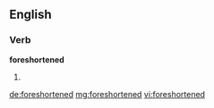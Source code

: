 ==English==

===Verb===
'''foreshortened'''

# {{past of|[[foreshorten]]}}

[[de:foreshortened]]
[[mg:foreshortened]]
[[vi:foreshortened]]